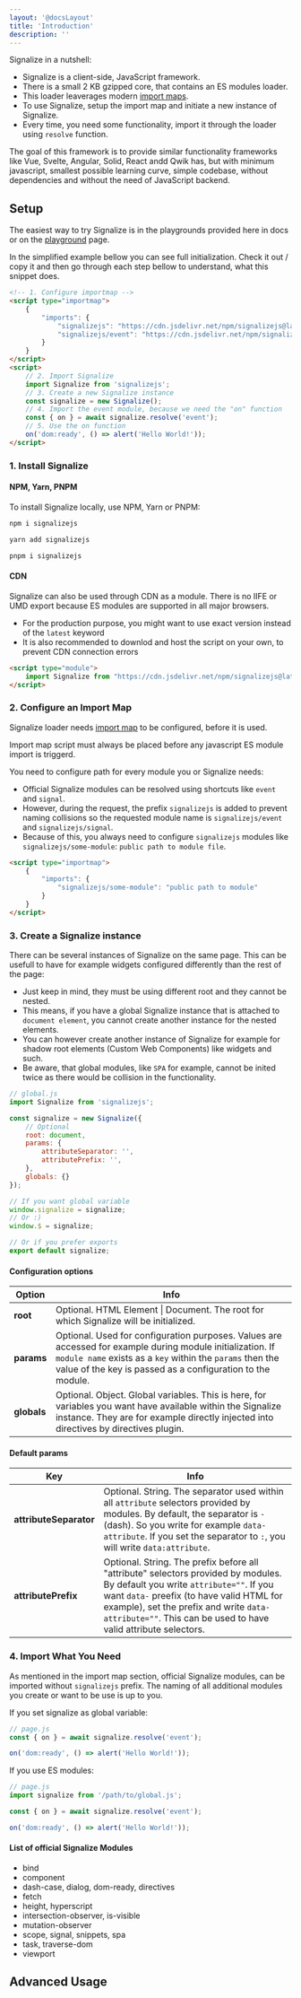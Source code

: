 ```yaml
---
layout: '@docsLayout'
title: 'Introduction'
description: ''
---
```


Signalize in a nutshell:
- Signalize is a client-side, JavaScript framework.
- There is a small 2 KB gzipped core, that contains an ES modules loader.
- This loader leaverages modern [import maps](https://developer.mozilla.org/en-US/docs/Web/HTML/Element/script/type/importmap).
- To use Signalize, setup the import map and initiate a new instance of Signalize.
- Every time, you need some functionality, import it through the loader using `resolve` function.

The goal of this framework is to provide similar functionality frameworks like Vue, Svelte, Angular, Solid, React andd Qwik has, but with minimum javascript, smallest possible learning curve, simple codebase, without dependencies and without the need of JavaScript backend.

## Setup

The easiest way to try Signalize is in the playgrounds provided here in docs or on the [playground](/playground) page.

In the simplified example bellow you can see full initialization. Check it out / copy it and then go through each step bellow to understand, what this snippet does.
```html
<!-- 1. Configure importmap -->
<script type="importmap">
	{
		"imports": {
			"signalizejs": "https://cdn.jsdelivr.net/npm/signalizejs@latest/+esm",
			"signalizejs/event": "https://cdn.jsdelivr.net/npm/signalizejs@latest/+esm/event"
		}
	}
</script>
<script>
	// 2. Import Signalize
	import Signalize from 'signalizejs';
	// 3. Create a new Signalize instance
	const signalize = new Signalize();
	// 4. Import the event module, because we need the "on" function
	const { on } = await signalize.resolve('event');
	// 5. Use the on function
	on('dom:ready', () => alert('Hello World!'));
</script>
```


### 1. Install Signalize

#### NPM, Yarn, PNPM

To install Signalize locally, use NPM, Yarn or PNPM:
```bash
npm i signalizejs

yarn add signalizejs

pnpm i signalizejs
```

#### CDN
Signalize can also be used through CDN as a module. There is no IIFE or UMD export because ES modules are supported in all major browsers.
- For the production purpose, you might want to use exact version instead of the `latest` keyword
- It is also recommended to downlod and host the script on your own, to prevent CDN connection errors

```html
<script type="module">
	import Signalize from "https://cdn.jsdelivr.net/npm/signalizejs@latest/+esm"
</script>
```

### 2. Configure an Import Map
Signalize loader needs [import map](https://developer.mozilla.org/en-US/docs/Web/HTML/Element/script/type/importmap) to be configured, before it is used.

Import map script must always be placed before any javascript ES module import is triggerd.

You need to configure path for every module you or Signalize needs:
- Official Signalize modules can be resolved using shortcuts like `event` and `signal`.
- However, during the request, the prefix `signalizejs` is added to prevent naming collisions so the requested module name is `signalizejs/event` and `signalizejs/signal`.
- Because of this, you always need to configure `signalizejs` modules like `signalizejs/some-module`: `public path to module file`.

```html
<script type="importmap">
	{
		"imports": {
			"signalizejs/some-module": "public path to module"
		}
	}
</script>
```

### 3. Create a Signalize instance
There can be several instances of Signalize on the same page. This can be usefull to have for example widgets configured differently than the rest of the page:
- Just keep in mind, they must be using different root and they cannot be nested.
- This means, if you have a global Signalize instance that is attached to `document element`, you cannot create another instance for the nested elements.
- You can however create another instance of Signalize for example for shadow root elements (Custom Web Components) like widgets and such.
- Be aware, that global modules, like `SPA` for example, cannot be inited twice as there would be collision in the functionality.

```js
// global.js
import Signalize from 'signalizejs';

const signalize = new Signalize({
	// Optional
	root: document,
	params: {
		attributeSeparator: '',
		attributePrefix: '',
	},
	globals: {}
});

// If you want global variable
window.signalize = signalize;
// Or :)
window.$ = signalize;

// Or if you prefer exports
export default signalize;
```

#### Configuration options
| Option                 | Info                                                                                                                                                                                                                                            |
|------------------------|-------------------------------------------------------------------------------------------------------------------------------------------------------------------------------------------------------------------------------------------------|
| **root**               | Optional. HTML Element \| Document. The root for which Signalize will be initialized.                                                                                                                                                           |
| **params**             | Optional. Used for configuration purposes. Values are accessed for example during module initialization. If `module name` exists as a `key` within the `params` then the value of the key is passed as a configuration to the module.             |
| **globals**            | Optional. Object. Global variables. This is here, for variables you want have available within the Signalize instance. They are for example directly injected into directives by directives plugin.                                             |

#### Default params
| Key                    | Info                                                                                                                                                                                                                                                                                      |
|------------------------|-------------------------------------------------------------------------------------------------------------------------------------------------------------------------------------------------------------------------------------------------------------------------------------------|
| **attributeSeparator** | Optional. String. The separator used within all `attribute` selectors provided by modules. By default, the separator is `-` (dash). So you write for example `data-attribute`. If you set the separator to `:`, you will write `data:attribute`.                                          |
| **attributePrefix**    | Optional. String. The prefix before all "attribute" selectors provided by modules. By default you write `attribute=""`. If you want `data-` preefix (to have valid HTML for example), set the prefix and write `data-attribute=""`. This can be used to have valid attribute selectors.   |


### 4. Import What You Need
As mentioned in the import map section, official Signalize modules, can be imported without `signalizejs` prefix.
The naming of all additional modules you create or want to be use is up to you.

If you set signalize as global variable:
```js
// page.js
const { on } = await signalize.resolve('event');

on('dom:ready', () => alert('Hello World!'));
```

If you use ES modules:
```js
// page.js
import signalize from '/path/to/global.js';

const { on } = await signalize.resolve('event');

on('dom:ready', () => alert('Hello World!'));
```

#### List of official Signalize Modules

- bind
- component
- dash-case, dialog, dom-ready, directives
- fetch
- height, hyperscript
- intersection-observer, is-visible
- mutation-observer
- scope, signal, snippets, spa
- task, traverse-dom
- viewport

## Advanced Usage
